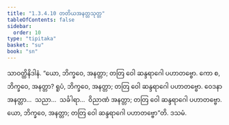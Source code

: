 ```yaml
---
title: "1.3.4.10 တတိယအနတ္တသုတ္တ"
tableOfContents: false
sidebar:
  order: 10
type: "tipitaka"
basket: "su"
book: "sn"
---
```



<DynamicBreadcrumb />

<Division number="145" book="sn" e="ch" v="18" p="301">

<Paragraph number="779" book="sn">
သာဝတ္ထိနိဒါနံ. “ယော, ဘိက္ခဝေ, အနတ္တာ; တတြ ဝေါ ဆန္ဒရာဂေါ ပဟာတဗ္ဗော. ကော စ, ဘိက္ခဝေ, အနတ္တာ? ရူပံ, ဘိက္ခဝေ, အနတ္တာ; တတြ ဝေါ ဆန္ဒရာဂေါ ပဟာတဗ္ဗော. ဝေဒနာ အနတ္တာ…  သညာ…  သင်္ခါရာ…  ဝိညာဏံ အနတ္တာ; တတြ ဝေါ ဆန္ဒရာဂေါ ပဟာတဗ္ဗော. ယော, ဘိက္ခဝေ, အနတ္တာ; တတြ ဝေါ ဆန္ဒရာဂေါ ပဟာတဗ္ဗော”တိ.

</Paragraph>
</Division>

<Paragraph number="780" type="center" book="sn">
ဒသမံ.
</Paragraph>